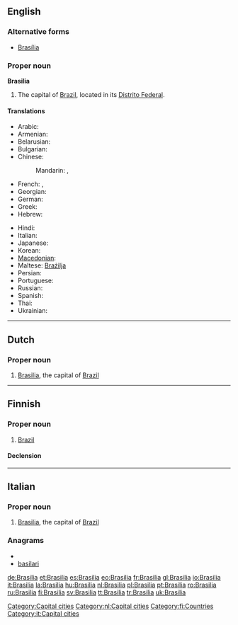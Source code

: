 {{wikipedia}}
==English==

===Alternative forms===
* [[Brasília]]

===Proper noun===
'''Brasilia'''

# The capital of [[Brazil]], located in its [[Distrito Federal]].

====Translations====
{{trans-top|The capital of Brazil}}
* Arabic: {{t|ar|برازيليا|f|tr=braziiliya}}
* Armenian: {{t|hy|Բրազիլիա|tr=Brazilia|sc=Armn}}
* Belarusian: {{t|be|Бразілія|f|tr=Brazílija|sc=Cyrl}}
* Bulgarian: {{t|bg|Бразилия|f|tr=Brazílija|sc=Cyrl}}
* Chinese:
*: Mandarin: {{t|cmn|巴西利亞|sc=Hani}},  {{t|cmn|巴西利亚|tr=Bāxīlìyà|sc=Hani}}
* French: {{t+|fr|Brasília}},  {{t+|fr|Brasilia}}
* Georgian: {{t|ka|ბრაზილია|tr=brazilia|sc=Geor}}
* German: {{t-|de|Brasília|n}}
* Greek: {{t-|el|Μπραζίλια|f|tr=Brazília}}
* Hebrew: {{t|he|ברזיליה|tr=brazylia}}
{{trans-mid}}
* Hindi: {{t|hi|ब्रासीलिया|tr=brāsīliyā|sc=Deva}}
* Italian: {{t+|it|Brasilia}}
* Japanese: {{t|ja|ブラジリア|tr=Burajiria}}
* Korean: {{t|ko|브라질리아|tr=Beurajillia|sc=Kore}}
* [[Macedonian]]: {{t|mk|Бразилија|f|tr=Brazílija}}
* Maltese: [[Brażilja]]
* Persian: {{t|fa|برازیلیا|sc=fa-Arab}}
* Portuguese: {{t+|pt|Brasília}}
* Russian: {{t+|ru|Бразилиа|f|tr=Brazília}} {{indeclinable}}
* Spanish: {{t+|es|Brasilia|f}}
* Thai: {{t|th|บราซิเลีย|sc=Thai}}
* Ukrainian: {{t|uk|Бразиліа|f|tr=Brazýlia|sc=Cyrl}}
{{trans-bottom}}

[[Category:Capital cities]]

----

==Dutch==
{{wikipedia|lang=nl}}

===Proper noun===
{{infl|nl|proper noun}}

# [[#English|Brasilia]], the capital of [[Brazil]]

[[Category:nl:Capital cities]]

----

==Finnish==
{{wikipedia|lang=fi}}

===Proper noun===
{{infl|fi|proper noun}}

# [[Brazil]]

====Declension====
{{fi-decl-kulkija|Brasili|np=1}}

[[Category:fi:Countries]]

----

==Italian==
{{wikipedia|lang=it}}

===Proper noun===
{{it-proper noun}} {{f}}

# [[#English|Brasilia]], the capital of [[Brazil]]

===Anagrams===
* {{alphagram|aabiilrs}}
* [[basilari#Italian|basilari]]

[[Category:it:Capital cities]]

[[de:Brasilia]]
[[et:Brasilia]]
[[es:Brasilia]]
[[eo:Brasilia]]
[[fr:Brasilia]]
[[gl:Brasilia]]
[[io:Brasilia]]
[[it:Brasilia]]
[[la:Brasilia]]
[[hu:Brasilia]]
[[nl:Brasilia]]
[[pl:Brasilia]]
[[pt:Brasilia]]
[[ro:Brasilia]]
[[ru:Brasilia]]
[[fi:Brasilia]]
[[sv:Brasilia]]
[[tt:Brasilia]]
[[tr:Brasilia]]
[[uk:Brasilia]]